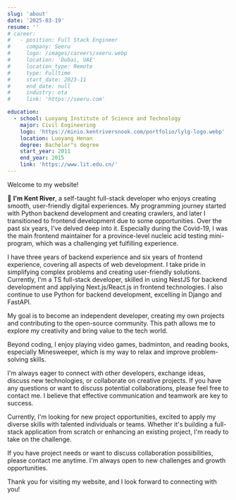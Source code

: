```yaml
---
slug: 'about'
date: '2025-03-19'
resume: ''
# career:
#   - position: Full Stack Engineer
#     company: Seeru
#     logo: /images/careers/seeru.webp
#     location: 'Dubai, UAE'
#     location_type: Remote
#     type: Fulltime
#     start_date: 2023-11
#     end_date: null
#     industry: ota
#     link: 'https://seeru.com'

education:
  - school: Luoyang Institute of Science and Technology
    major: Civil Engineering
    logo: 'https://minio.kentriversnook.com/portfolio/lylg-logo.webp'
    location: Luoyang Henan
    degree: Bachelor"s degree
    start_year: 2011
    end_year: 2015
    link: 'https://www.lit.edu.cn/'
---
```


Welcome to my website!

👋 **I'm Kent River**, a self-taught full-stack developer who enjoys creating smooth, user-friendly digital experiences. My programming journey started with Python backend development and creating crawlers, and later I transitioned to frontend development due to some opportunities. Over the past six years, I've delved deep into it. Especially during the Covid-19, I was the main frontend maintainer for a province-level nucleic acid testing mini-program, which was a challenging yet fulfilling experience.

I have three years of backend experience and six years of frontend experience, covering all aspects of web development. I take pride in simplifying complex problems and creating user-friendly solutions. Currently, I'm a TS full-stack developer, skilled in using NestJS for backend development and applying Next.js/React.js in frontend technologies. I also continue to use Python for backend development, excelling in Django and FastAPI.

My goal is to become an independent developer, creating my own projects and contributing to the open-source community. This path allows me to explore my creativity and bring value to the tech world.

Beyond coding, I enjoy playing video games, badminton, and reading books, especially Minesweeper, which is my way to relax and improve problem-solving skills.

I'm always eager to connect with other developers, exchange ideas, discuss new technologies, or collaborate on creative projects. If you have any questions or want to discuss potential collaborations, please feel free to contact me. I believe that effective communication and teamwork are key to success.

Currently, I'm looking for new project opportunities, excited to apply my diverse skills with talented individuals or teams. Whether it's building a full-stack application from scratch or enhancing an existing project, I'm ready to take on the challenge.

If you have project needs or want to discuss collaboration possibilities, please contact me anytime. I'm always open to new challenges and growth opportunities.

Thank you for visiting my website, and I look forward to connecting with you!
